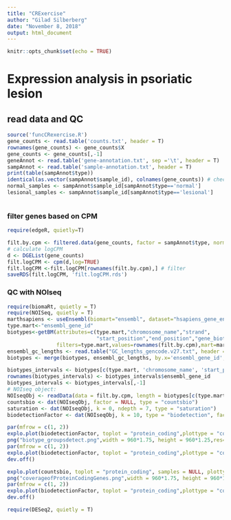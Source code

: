 ```yaml
---
title: "CRExercise"
author: "Gilad Silberberg"
date: "November 8, 2018"
output: html_document
---
```

```r
knitr::opts_chunk$set(echo = TRUE)
```
# Expression analysis in psoriatic lesion

## read data and QC
```r
source('funcCRexercise.R')
gene_counts <- read.table('counts.txt', header = T)
rownames(gene_counts) <- gene_counts$X
gene_counts <- gene_counts[,-1]
geneAnnot <- read.table('gene-annotation.txt', sep ='\t', header = T)
sampAnnot <- read.table('sample-annotation.txt', header = T)
print(table(sampAnnot$type))
identical(as.vector(sampAnnot$sample_id), colnames(gene_counts)) # check sample annotation fits sample names in count data
normal_samples <- sampAnnot$sample_id[sampAnnot$type=='normal']
lesional_samples <- sampAnnot$sample_id[sampAnnot$type=='lesional']
```

```r

```

### filter genes based on CPM 
```r
require(edgeR, quietly=T)

filt.by.cpm <- filtered.data(gene_counts, factor = sampAnnot$type, norm = F, method = 1, cpm = 1, cv.cutoff = 50)
# calculate logCPM
d <- DGEList(gene_counts)
filt.logCPM <- cpm(d,log=TRUE)
filt.logCPM <-filt.logCPM[rownames(filt.by.cpm),] # filter
saveRDS(filt.logCPM, 'filt.logCPM.rds')

```

### QC with NOIseq
```r
require(biomaRt, quietly = T)
require(NOISeq, quietly = T)
marthsapiens <- useEnsembl(biomart="ensembl", dataset="hsapiens_gene_ensembl")
type.mart<-"ensembl_gene_id"
biotypes<-getBM(attributes=c(type.mart,"chromosome_name","strand",
                             "start_position","end_position","gene_biotype"),
                filters=type.mart,values=rownames(filt.by.cpm),mart=marthsapiens)
ensembl_gc_lengths <- read.table("GC_lengths_gencode.v27.txt", header =T)
biotypes <- merge(biotypes, ensembl_gc_lengths, by.x='ensembl_gene_id', by.y=0)

biotypes_intervals <- biotypes[c(type.mart, 'chromosome_name', 'start_position', 'end_position')]
rownames(biotypes_intervals) <- biotypes_intervals$ensembl_gene_id
biotypes_intervals <- biotypes_intervals[,-1]
# NOIseq object:
NOIseqObj <- readData(data = filt.by.cpm, length = biotypes[c(type.mart,'Length')], gc = biotypes[c(type.mart, 'GC')], biotype = biotypes[c(type.mart, 'gene_biotype')], chromosome = biotypes_intervals, factors = as.data.frame(sampAnnot$type))
countsbio <- dat(NOIseqObj, factor = NULL, type = "countsbio")
saturation <- dat(NOIseqObj, k = 0, ndepth = 7, type = "saturation")
biodetectionFactor <- dat(NOIseqObj, k = 10, type = "biodetection", factor = 'sampAnnot$type')

```

```r
par(mfrow = c(1, 2))
explo.plot(biodetectionFactor, toplot = "protein_coding",plottype = "comparison")
png("biotype_groupsdetect.png",width = 960*1.75, height = 960*1.25,res=90)
par(mfrow = c(1, 2))
explo.plot(biodetectionFactor, toplot = "protein_coding",plottype = "comparison")
dev.off()
```

```r
explo.plot(countsbio, toplot = "protein_coding", samples = NULL, plottype = "boxplot", cex=0.3, xaxt = "n")
png("coverageofProteinCodingGenes.png",width = 960*1.75, height = 960*1.25,res=90)
par(mfrow = c(1, 2))
explo.plot(biodetectionFactor, toplot = "protein_coding",plottype = "comparison")
dev.off()
```

```r
require(DESeq2, quietly = T)

```

